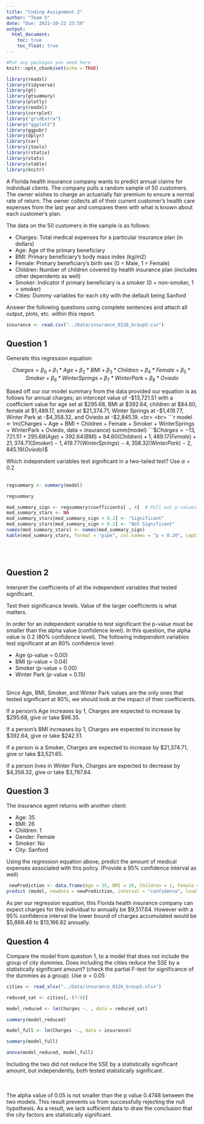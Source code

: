 ```yaml
---
title: "Coding Assignment 2"
author: "Team 5"
date: "Due: 2021-10-23 23:59"
output: 
  html_document:
    toc: true
    toc_float: true
---
```


```r
#Put any packages you need here
knitr::opts_chunk$set(echo = TRUE)

library(readxl)
library(tidyverse)
library(gt)
library(gtsummary)
library(plotly)
library(readxl)
library(corrplot)
library("gridExtra")
library("ggplot2")
library(ggpubr)
library(dplyr)
library(car)
library(jtools)
library(rstatix)
library(stats)
library(xtable)
library(knitr)
```

A Florida health insurance company wants to predict annual claims for individual clients. The company pulls a random sample of 50 customers. The owner wishes to charge an actuarially fair premium to ensure a normal rate of return. The owner collects all of their current customer’s health care expenses from the last year and compares them with what is known about each customer’s plan. 

The data on the 50 customers in the sample is as follows:

-	Charges: Total medical expenses for a particular insurance plan (in dollars)
-	Age: Age of the primary beneficiary
-	BMI: Primary beneficiary’s body mass index (kg/m2)
-	Female: Primary beneficiary’s birth sex (0 = Male, 1 = Female)
-	Children: Number of children covered by health insurance plan (includes other dependents as well)
-	Smoker: Indicator if primary beneficiary is a smoker (0 = non-smoker, 1 = smoker)
-	Cities: Dummy variables for each city with the default being Sanford

Answer the following questions using complete sentences and attach all output, plots, etc. within this report.


```r
insurance <- read.csv("../Data/insurance_0126_Group5.csv")
```



## Question 1

Generate this regression equation:

$$Charges = \beta_{0}+\beta_{1}*Age+\beta_{2}*BMI+\beta_{3}*Children + \beta_{4}*Female + \beta_{5}*Smoker + \beta_{6}*WinterSprings + \beta_{7}*WinterPark + \beta_{8}*Oviedo$$


Based off our our model summary from the data provided our equation is as follows for annual charges; an intercept value of 
-$13,721.51 with a coefficient value for age set at $295.68, BMI at $392.64, children at $84.60, female at $1,489.17, smoker at $21,374.71, Winter Springs at -$1,419.77, Winter Park at -$4,358.32, and Oviedo at -$2,845.19.
<br>
<br>
```r
 model <- lm(Charges ~ Age + BMI + Children + Female + Smoker + WinterSprings + WinterPark + Oviedo, data = insurance)
summ(model)
```
$$Charges = -13,721.51 + 295.68(Age) + 392.64(BMI) + 84.60(Children) + 1,489.17(Female) + 21,374.71(Smoker) - 1,419.77(WinterSprings) - 4,358.32(WinterPark) - 2,845.19(Oviedo)$$

Which independent variables test significant in a two-tailed test? Use $\alpha = 0.2$
<br>
<br>

``` r
regsummary <- summary(model)

regsummary

```

```r
mod_summary_sign <- regsummary$coefficients[ , 4]  # Pull out p-values
mod_summary_stars <- NA   
mod_summary_stars[mod_summary_sign < 0.2] <- "Significant"
mod_summary_stars[mod_summary_sign > 0.2] <- "Not Significant"
names(mod_summary_stars) <- names(mod_summary_sign)
kable(mod_summary_stars, format = "pipe", col.names = "p < 0.20", caption = "Two-Tail Test Results")
```
<br>
<br>



## Question 2

Interpret the coefficients of all the independent variables that tested significant.

Test their significance levels. Value of the larger coefficients is what matters.


In order for an independent variable to test significant the p-value must be smaller than the alpha value (confidence level).
In this question, the alpha value is 0.2 (80% confidence level).
The following independent variables test significant at an 80% confidence level:

- Age (p-value = 0.00)
- BMI (p-value = 0.04)
- Smoker (p-value = 0.00)
- Winter Park (p-value = 0.15)
<br>
<br>

Since Age, BMI, Smoker, and Winter Park values are the only ones that tested significant at 80%, we should look at the impact of their coefficients.

If a person’s Age increases by 1, Charges are expected to increase by $295.68, give or take $96.35. 

If a person’s BMI increases by 1, Charges are expected to increase by $392.64, give or take $242.51. 

If a person is a Smoker, Charges are expected to increase by $21,374.71, give or take $3,521.65.

If a person lives in Winter Park, Charges are expected to decrease by $4,358.32, give or take $3,787.84.


## Question 3

The insurance agent returns with another client:

- Age: 35
- BMI: 26
- Children: 1
- Gender: Female
- Smoker: No
- City: Sanford


Using the regression equation above, predict the amount of medical expenses associated with this policy. (Provide a 95% confidence interval as well)

```r
 newPrediction <- data.frame(Age = 35, BMI = 26, Children = 1, Female = 1, Smoker = 0, WinterSprings = 0, WinterPark = 0, Oviedo = 0)
predict (model, newdata = newPrediction, interval = "confidence", level = .95)

```

As per our regression equation, this Florida health insurance company can expect charges for this individual to annually be $9,517.64. However with a 95% confidence interval the lower bound of charges accumulated would be $5,868.46 to $13,166.82 annually.

## Question 4

Compare the model from question 1, to a model that does not include the group of city dummies. Does including the cities reduce the SSE by a statistically significant amount? (check the partial F-test for significance of the dummies as a group). Use $\alpha = 0.05$

```r

cities <- read_xlsx("../Data/insurance_0126_Group5.xlsx")

reduced_sat <- cities[,-(7:9)]

model_reduced <- lm(Charges ~. , data = reduced_sat)

summary(model_reduced)
```
```r

model_full <- lm(Charges ~., data = insurance)

summary(model_full)
```

```r
anova(model_reduced, model_full)
```
Including the two did not reduce the SSE by a statistically significant amount, but independently, both tested statistically significant.

<br>
<br>
The alpha value of 0.05 is not smaller than the p value 0.4748 between the two models. This result prevents us from successfully rejecting the null hypothesis. As a result, we lack sufficient data to draw the conclusion that the city factors are statistically significant.
